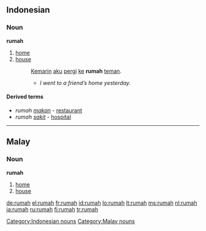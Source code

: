 ==Indonesian==

===Noun===
'''rumah'''

# [[home]]
# [[house]]
#: [[kemarin|Kemarin]] [[aku]] [[pergi]] [[ke]] '''rumah''' [[teman]].
#:* ''I went to a friend’s home yesterday.''

====Derived terms====
* ''rumah'' ''[[makan]]'' - [[restaurant]]
* ''rumah'' ''[[sakit]]'' - [[hospital]]

[[Category:Indonesian nouns]]

----

==Malay==

===Noun===
'''rumah'''

# [[home]]
# [[house]]

[[Category:Malay nouns]]

[[de:rumah]]
[[el:rumah]]
[[fr:rumah]]
[[id:rumah]]
[[lo:rumah]]
[[lt:rumah]]
[[ms:rumah]]
[[nl:rumah]]
[[ja:rumah]]
[[ru:rumah]]
[[fi:rumah]]
[[tr:rumah]]